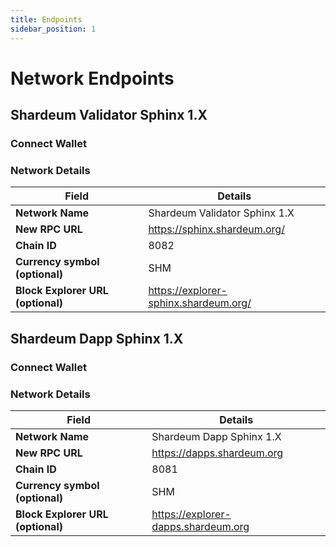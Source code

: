 ```yaml
---
title: Endpoints
sidebar_position: 1
---
```


# Network Endpoints

## Shardeum Validator Sphinx 1.X 

### Connect Wallet


<NetworkButton1/>

### Network Details

| **Field**                         	| **Details**               	
|-----------------------------------	|----------------------------
| **Network Name**                  	| Shardeum Validator Sphinx 1.X     	
| **New RPC URL**                   	| https://sphinx.shardeum.org/                    
| **Chain ID**                      	| 8082                        	
| **Currency symbol (optional)**    	| SHM                       	
| **Block Explorer URL (optional)** 	| https://explorer-sphinx.shardeum.org/



## Shardeum Dapp Sphinx 1.X 

### Connect Wallet


<NetworkButton0/>

### Network Details

| **Field**                         	| **Details**               	
|-----------------------------------	|----------------------------
| **Network Name**                  	| Shardeum Dapp Sphinx 1.X    	
| **New RPC URL**                   	| https://dapps.shardeum.org                    
| **Chain ID**                      	| 8081                        	
| **Currency symbol (optional)**    	| SHM                       	
| **Block Explorer URL (optional)** 	| https://explorer-dapps.shardeum.org

